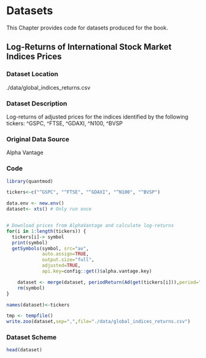 # Datasets 

This Chapter provides code for datasets produced for the book.

## Log-Returns of International Stock Market Indices Prices {#dt-indices}

### Dataset Location 

./data/global_indices_returns.csv

### Dataset Description 

Log-returns of adjusted prices for the indices identified by the following tickers: ^GSPC, ^FTSE, ^GDAXI, ^N100, ^BVSP

### Original Data Source 

Alpha Vantage

### Code

```r
library(quantmod)

tickers<-c("^GSPC", "^FTSE", "^GDAXI", "^N100", "^BVSP")

data.env <- new.env()
dataset<- xts() # Only run once


# Download prices from AlphaVantage and calculate log-returns
for(i in 1:length(tickers)) {
  tickers[i]-> symbol
  print(symbol)
  getSymbols(symbol, src="av",
             auto.assign=TRUE,
             output.size="full",
             adjusted=TRUE,
             api.key=config::get()$alpha.vantage.key)

    dataset <- merge(dataset, periodReturn(Ad(get(tickers[i])),period="daily", type='log'))
    rm(symbol)
}

names(dataset)<-tickers

tmp <- tempfile()
write.zoo(dataset,sep=",",file="./data/global_indices_returns.csv")
```

### Dataset Scheme

```r
head(dataset)
```

